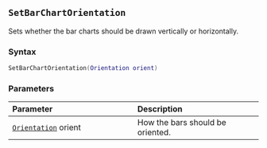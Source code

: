 ::: {.minipage data-latex="{\textwidth}"}
## `SetBarChartOrientation`

Sets whether the bar charts\index{graphs!bar charts} should be drawn vertically or horizontally.

### Syntax {-}

``` .lua
SetBarChartOrientation(Orientation orient)
```

### Parameters {-}

**Parameter** | **Description**
| :-- | :-- |
| [`Orientation`](#orientation) orient | How the bars should be oriented. |
:::

